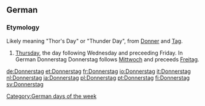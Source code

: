 ==German==
===Etymology===
Likely meaning "Thor's Day" or "Thunder Day", from [[Donner]] and [[Tag]].
<!--part of speech-->

#[[Thursday]], the day following Wednesday and preceeding Friday. In German Donnerstag Donnerstag follows [[Mittwoch]] and preceeds [[Freitag]].

[[Category:German days of the week]]

[[de:Donnerstag]]
[[et:Donnerstag]]
[[fr:Donnerstag]]
[[io:Donnerstag]]
[[it:Donnerstag]]
[[nl:Donnerstag]]
[[ja:Donnerstag]]
[[pl:Donnerstag]]
[[pt:Donnerstag]]
[[fi:Donnerstag]]
[[sv:Donnerstag]]